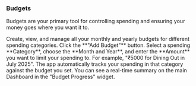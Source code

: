<a id="planning-budgets"></a>
### <Icon name="budget" /> Budgets

Budgets are your primary tool for controlling spending and ensuring your money goes where you want it to.

<FeatureLink href="/budget" title="Go to the Budgets Page" icon="budget">
  Create, view, and manage all your monthly and yearly budgets for different spending categories.
</FeatureLink>

<Step number={1} title="Create a Budget">
  Click the **"Add Budget"** button. Select a spending **Category**, choose the **Month and Year**, and enter the **Amount** you want to limit your spending to. For example, "₹5000 for Dining Out in July 2025".
</Step>

<Step number={2} title="Track Your Progress">
  The app automatically tracks your spending in that category against the budget you set. You can see a real-time summary on the main Dashboard in the "Budget Progress" widget.
</Step>